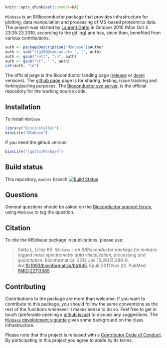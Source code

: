 ```r
knitr::opts_chunk$set(comment=NA)
```

`MSnbase` is an R/Bioconductor package that provides infrastructure
for plotting, data manipulation and processing of MS-based proteomics
data. The project was started by
[Laurent Gatto](http://lgatto.github.io/) in October 2010 (Mon Oct 4
23:35:23 2010, according to the git log) and has, since then,
benefited from various contributions. 

```r
auth <- packageDescription("MSnbase")$Author
auth <- sub("<lg390@cam.ac.uk> ", "", auth)
auth <- gsub("\n\t", "\n", auth)
auth <- gsub("\t", " ", auth)
cat(auth, "\n")
```

The official page is the Bioconductor landing page
([release](http://www.bioconductor.org/packages/release/bioc/html/MSnbase.html)
or
[devel](http://www.bioconductor.org/packages/devel/bioc/html/MSnbase.html)
versions). The [github page](https://github.com/lgatto/MSnbase) page
is for sharing, testing, issue tracking and forking/pulling
purposes. The
[Bioconductor svn server](https://hedgehog.fhcrc.org/bioconductor/trunk/madman/Rpacks/),
is the official repository for the working source code.

## Installation

To install `MSnbase`

```r
library("BiocInstaller")
biocLite("MSnbase")
```

If you need the github version

```r
biocLite("lgatto/MSnbase")
```

## Build status

This repository, `master` branch
[![Build Status](https://travis-ci.org/lgatto/MSnbase.svg?branch=master)](https://travis-ci.org/lgatto/MSnbase)

## Questions

General questions should be asked on the
[Bioconductor support forum](https://support.bioconductor.org/), using
`MSnbase` to tag the question.

## Citation

To cite the MSnbase package in publications, please use:

> Gatto L, Lilley KS. *`MSnbase` - an R/Bioconductor package for
> isobaric tagged mass spectrometry data visualization, processing and
> quantitation*. Bioinformatics. 2012 Jan
> 15;28(2):288-9. doi:[10.1093/bioinformatics/btr645](http://bioinformatics.oxfordjournals.org/content/28/2/288.long). Epub
> 2011 Nov 22.  PubMed
> [PMID:22113085](http://www.ncbi.nlm.nih.gov/pubmed/22113085).


## Contributing

Contributions to the package are more than welcome. If you want to
contribute to this package, you should follow the same conventions as
the rest of the functions whenever it makes sense to do so. Feel free
to get in touch (preferable opening a
[github issue](https://github.com/lgatto/MSnbase/issues/)) to discuss
any suggestions. The
[`MSnbase` development vignette](http://bioconductor.org/packages/devel/bioc/vignettes/MSnbase/inst/doc/MSnbase-development.pdf)
gives some background on the class infrastructure.

Please note that this project is released with a
[Contributor Code of Conduct](https://github.com/lgatto/MSnbase/blob/master/CONDUCT.md). By
participating in this project you agree to abide by its terms.
